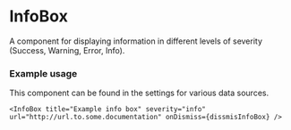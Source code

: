 
<Meta title="MDX|InfoBox" component={InfoBox} />

# InfoBox

A component for displaying information in different levels of severity (Success, Warning, Error, Info).

### Example usage

This component can be found in the settings for various data sources.

```tsx
<InfoBox title="Example info box" severity="info" url="http://url.to.some.documentation" onDismiss={dissmisInfoBox} />
```

<ArgTypes of={InfoBox} />

